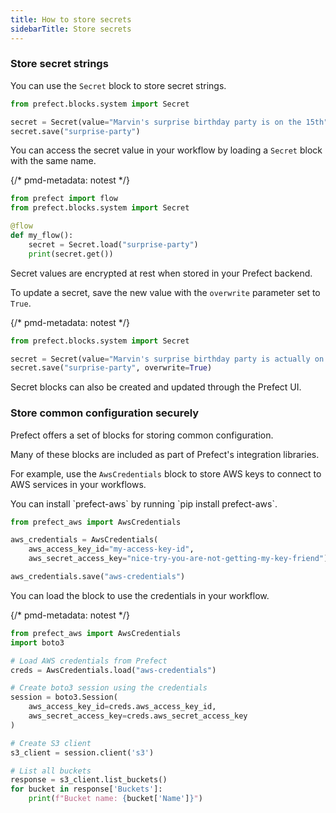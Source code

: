 ```yaml
---
title: How to store secrets
sidebarTitle: Store secrets
---
```


### Store secret strings

You can use the `Secret` block to store secret strings.

```python
from prefect.blocks.system import Secret

secret = Secret(value="Marvin's surprise birthday party is on the 15th")
secret.save("surprise-party")
```
You can access the secret value in your workflow by loading a `Secret` block with the same name.

{/* pmd-metadata: notest */}
```python
from prefect import flow    
from prefect.blocks.system import Secret

@flow
def my_flow():
    secret = Secret.load("surprise-party")
    print(secret.get())
```

Secret values are encrypted at rest when stored in your Prefect backend.

To update a secret, save the new value with the `overwrite` parameter set to `True`.

{/* pmd-metadata: notest */}
```python
from prefect.blocks.system import Secret

secret = Secret(value="Marvin's surprise birthday party is actually on the 16th")
secret.save("surprise-party", overwrite=True)
```

Secret blocks can also be created and updated through the Prefect UI.

### Store common configuration securely

Prefect offers a set of blocks for storing common configuration.

Many of these blocks are included as part of Prefect's integration libraries.

For example, use the `AwsCredentials` block to store AWS keys to connect to AWS services in your workflows.

<Tip>
You can install `prefect-aws` by running `pip install prefect-aws`.
</Tip>

```python
from prefect_aws import AwsCredentials

aws_credentials = AwsCredentials(
    aws_access_key_id="my-access-key-id",
    aws_secret_access_key="nice-try-you-are-not-getting-my-key-friend")

aws_credentials.save("aws-credentials")
```

You can load the block to use the credentials in your workflow.

{/* pmd-metadata: notest */}
```python
from prefect_aws import AwsCredentials
import boto3

# Load AWS credentials from Prefect
creds = AwsCredentials.load("aws-credentials")

# Create boto3 session using the credentials
session = boto3.Session(
    aws_access_key_id=creds.aws_access_key_id,
    aws_secret_access_key=creds.aws_secret_access_key
)

# Create S3 client
s3_client = session.client('s3')

# List all buckets
response = s3_client.list_buckets()
for bucket in response['Buckets']:
    print(f"Bucket name: {bucket['Name']}")
```
